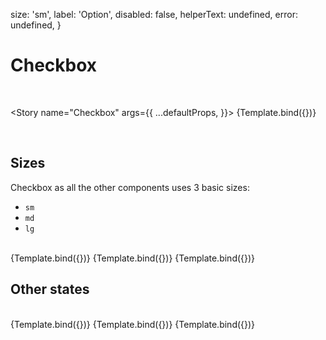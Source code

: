 
<Meta title="MDX/Checkbox" component={Checkbox} />

  size: 'sm',
  label: 'Option',
  disabled: false,
  helperText: undefined,
  error: undefined,
}

# Checkbox

<br />

<Story
  name="Checkbox"
  args={{
    ...defaultProps,
  }}>
  {Template.bind({})}
</Story>

<br />

## Sizes

Checkbox as all the other components uses 3 basic sizes:

- `sm`
- `md`
- `lg`

<br />

<Canvas isColumn>
  <Story
    name="Large"
    args={{
      ...defaultProps,
      label: 'Large',
      size: 'lg',
    }}>
    {Template.bind({})}
  </Story>
  <Story
    name="Medium"
    args={{
      ...defaultProps,
      label: 'Medium',
      size: 'md',
    }}>
    {Template.bind({})}
  </Story>
  <Story
    name="Small"
    args={{
      ...defaultProps,
      label: 'Small',
      size: 'sm',
    }}>
    {Template.bind({})}
  </Story>
</Canvas>

## Other states

<br />

<Canvas>
  <Story
    name="Read only"
    args={{
      ...defaultProps,
      label: 'Read only',
      readOnly: 'true',
      checked: true,
    }}>
    {Template.bind({})}
  </Story>
  <Story
    name="Required"
    args={{
      ...defaultProps,
      label: 'Required',
      required: true,
    }}>
    {Template.bind({})}
  </Story>
  <Story
    name="Disabled"
    args={{
      ...defaultProps,
      label: 'Disabled',
      disabled: true,
    }}>
    {Template.bind({})}
  </Story>
</Canvas>

<ArgsTable of={Checkbox} />
